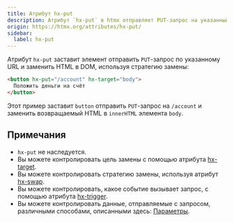 ```yaml
---
title: Атрибут hx-put
description: Атрибут `hx-put` в htmx отправляет PUT-запрос на указанный URL и заменяет содержимое в DOM согласно стратегии замены.
origin: https://htmx.org/attributes/hx-put/
sidebar:
  label: hx-put
---
```


Атрибут `hx-put` заставит элемент отправить `PUT`-запрос по указанному URL и заменить HTML в DOM, используя стратегию замены:

```html wrap
<button hx-put="/account" hx-target="body">
  Положить деньги на счёт
</button>
```

Этот пример заставит `button` отправить `PUT`-запрос на `/account` и заменить возвращаемый HTML в `innerHTML` элемента `body`.

## Примечания

- `hx-put` не наследуется.
- Вы можете контролировать цель замены с помощью атрибута [hx-target](../hx-target).
- Вы можете контролировать стратегию замены, используя атрибут [hx-swap](../hx-swap).
- Вы можете контролировать, какое событие вызывает запрос, с помощью атрибута [hx-trigger](../hx-trigger).
- Вы можете контролировать данные, отправляемые с запросом, различными способами, описанными здесь: [Параметры](/ajax/parameters).
